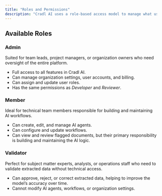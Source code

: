 ```yaml
---
title: "Roles and Permissions"
description: "Cradl AI uses a role-based access model to manage what users can see and do in the platform. Each user is assigned a role that determines their level of access to features and workflows."
---
```


## Available Roles

### **Admin**

Suited for team leads, project managers, or organization owners who need oversight of the entire platform.

- Full access to all features in Cradl AI.
- Can manage organization settings, user accounts, and billing.
- Can assign and update user roles.
- Has the same permissions as _Developer_ and _Reviewer_.

### **Member**

Ideal for technical team members responsible for building and maintaining AI workflows.

- Can create, edit, and manage AI agents.
- Can configure and update workflows.
- Can view and review flagged documents, but their primary responsibility is building and maintaining the AI logic.

### **Validator**

Perfect for subject matter experts, analysts, or operations staff who need to validate extracted data without technical access.

- Can approve, reject, or correct extracted data, helping to improve the model’s accuracy over time.
- Cannot modify AI agents, workflows, or organization settings.